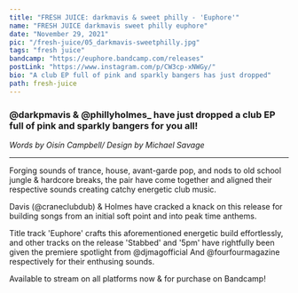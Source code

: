 ---
title: "FRESH JUICE: darkmavis & sweet philly - 'Euphore'"
name: "FRESH JUICE darkmavis sweet philly euphore"
date: "November 29, 2021"
pic: "/fresh-juice/05_darkmavis-sweetphilly.jpg"
tags: "fresh juice"
bandcamp: "https://euphore.bandcamp.com/releases"
postLink: "https://www.instagram.com/p/CW3cp-xNWGy/"
bio: "A club EP full of pink and sparkly bangers has just dropped"
path: fresh-juice
---

### @darkpmavis & @phillyholmes\_ have just dropped a club EP full of pink and sparkly bangers for you all!

<p className="smallText">
  <i>Words by Oisín Campbell/ Design by Michael Savage</i>
</p>

<hr />

Forging sounds of trance, house, avant-garde pop, and nods to old school jungle & hardcore breaks, the pair have come together and aligned their respective sounds creating catchy energetic club music.

Davis (@craneclubdub) & Holmes have cracked a knack on this release for building songs from an initial soft point and into peak time anthems.

Title track 'Euphore' crafts this aforementioned energetic build effortlessly, and other tracks on the release 'Stabbed' and '5pm' have rightfully been given the premiere spotlight from @djmagofficial And @fourfourmagazine respectively for their enthusing sounds.

Available to stream on all platforms now & for purchase on Bandcamp! <HoverLink url="euphore.bandcamp.com/releases" external inline />
